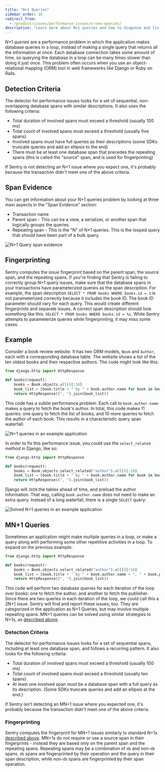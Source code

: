 ```yaml
---
title: "N+1 Queries"
sidebar_order: 10
redirect_from:
  - /product/issues/performance-issues/n-one-queries/
description: "Learn more about N+1 queries and how to diagnose and fix them."
---
```


_N+1 queries_ are a performance problem in which the application makes database queries in a loop, instead of making a single query that returns all the information at once. Each database connection takes some amount of time, so querying the database in a loop can be many times slower than doing it just once. This problem often occurs when you use an object-relational mapping (ORM) tool in web frameworks like Django or Ruby on Rails.

## Detection Criteria

The detector for performance issues looks for a set of sequential, non-overlapping database spans with similar descriptions. It also uses the following criteria:

- Total duration of involved spans must exceed a threshold (usually 100 ms)
- Total count of involved spans must exceed a threshold (usually five spans)
- Involved spans must have full queries as their descriptions (some SDKs truncate queries and add an ellipsis to the end)
- There must be at least one database span that precedes the repeating spans (this is called the "source" span, and is used for fingerprinting)

If Sentry is not detecting an N+1 issue where you expect one, it's probably because the transaction didn't meet one of the above criteria.

## Span Evidence

You can get information about your N+1 queries problem by looking at three main aspects in the "Span Evidence" section:

- Transaction name
- Parent span - This can be a view, a serializer, or another span that logically groups the queries.
- Repeating span - This is the "N" of N+1 queries. This is the looped query that should have been part of a bulk query.

![N+1 Query span evidence](n-plus-one-span-evidence.png)

## Fingerprinting

Sentry computes the issue fingerprint based on the parent span, the source span, and the repeating spans. If you're finding that Sentry is failing to correctly group N+1 query issues, make sure that the database spans in your transactions have parameterized queries as the span description. For example, the span description `SELECT * FROM books WHERE books.id = 1` is not parameterized correctly because it includes the book ID. The book ID parameter should vary for each query. This would create different fingerprints and separate issues. A correct span description should look something like this: `SELECT * FROM books WHERE books.id = %s`. While Sentry attempts to parameterize queries while fingerprinting, it may miss some cases.

## Example

Consider a book review website. It has two ORM models, `Book` and `Author`, each with a corresponding database table. The website shows a list of the ten oldest books and their respective authors. The code might look like this:

```python
from django.http import HttpResponse

def books(request):
    books = Book.objects.all()[:10]
    book_list = [book.title + " by " + book.author.name for book in books]
    return HttpResponse((", ").join(book_list))
```

This code has a subtle performance problem. Each call to `book.author.name` makes a query to fetch the book's author. In total, this code makes 11 queries: one query to fetch the list of books, and 10 more queries to fetch the author of each book. This results in a characteristic query span waterfall:

![N+1 queries in an example application](n-plus-one-queries-before.png)

In order to fix this performance issue, you could use the `select_related` method in Django, like so:

```python
from django.http import HttpResponse

def books(request):
    books = Book.objects.select_related("author").all()[:10]
    book_list = [book.title + " by " + book.author.name for book in books]
    return HttpResponse((", ").join(book_list))
```

Django will `JOIN` the tables ahead of time, and preload the author information. That way, calling `book.author.name` does not need to make an extra query. Instead of a long waterfall, there is a single `SELECT` query:

![Solved N+1 queries in an example application](n-plus-one-queries-after.png)

## MN+1 Queries

<Include name="early-adopter-note.mdx" />

Sometimes an application might make multiple queries in a loop, or make a query along with performing some other repetitive activities in a loop. To expand on the previous example:

```python
from django.http import HttpResponse

def books(request):
    books = Book.objects.select_related("author").all()[:10]
    book_list = [book.title + " by " + book.author.name + ", " + book.publisher.name for book in books]
    return HttpResponse((", ").join(book_list))
```

This code will perform two database queries for each iteration of the loop over books: one to fetch the author, and another to fetch the publisher. Since there are two queries in each iteration of the loop, we could call this a 2N+1 issue. Sentry will find and report these issues, too. They are categorized in the application as N+1 Queries, but may involve multiple repeating spans. MN+1 queries can be solved using similar strategies to N+1s, as [described above](#example).

### Detection Criteria

The detector for performance issues looks for a set of sequential spans, including at least one database span, and follows a recurring pattern. It also looks for the following criteria:

- Total duration of involved spans must exceed a threshold (usually 100 ms)
- Total count of involved spans must exceed a threshold (usually ten spans)
- At least one involved span must be a database span with a full query as its description. (Some SDKs truncate queries and add an ellipsis at the end.)

If Sentry isn't detecting an MN+1 issue where you expected one, it's probably because the transaction didn't meet one of the above criteria.

### Fingerprinting

Sentry computes the fingerprint for MN+1 issues similarly to standard N+1s [described above](#fingerprinting). MN+1s do not require or use a source span in their fingerprints - instead they are based only on the parent span and the repeating spans. Repeating spans may be a combination of `db` and non-`db` spans. `db` spans are fingerprinted by their operation and the query in their span description, while non-`db` spans are fingerprinted by their span operation.
